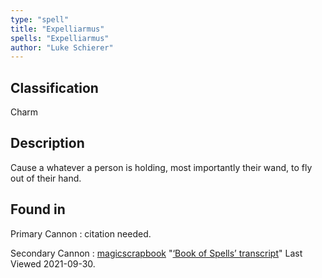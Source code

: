 ```yaml
---
type: "spell"
title: "Expelliarmus"
spells: "Expelliarmus"
author: "Luke Schierer"
---
```


## Classification

Charm

## Description

Cause a whatever a person is holding, most importantly their wand, to fly out of their hand.

## Found in

Primary Cannon
:   citation needed.

Secondary Cannon
:   [magicscrapbook](https://magicscrapbook.tumblr.com/)
    "[‘Book of Spells’ transcript](https://magicscrapbook.tumblr.com/post/162085200042/book-of-spells-transcript)"
    Last Viewed 2021-09-30.
